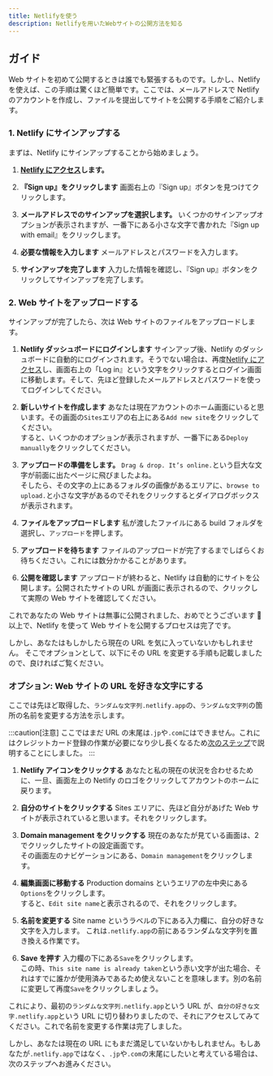 ```yaml
---
title: Netlifyを使う
description: Netlifyを用いたWebサイトの公開方法を知る
---
```


## ガイド

Web サイトを初めて公開するときは誰でも緊張するものです。しかし、Netlify を使えば、この手順は驚くほど簡単です。ここでは、メールアドレスで Netlify のアカウントを作成し、ファイルを提出してサイトを公開する手順をご紹介します。

### 1. Netlify にサインアップする

まずは、Netlify にサインアップすることから始めましょう。

1. **[Netlify にアクセス](https://www.netlify.com/)します。**

2. **『Sign up』をクリックします**
   画面右上の『Sign up』ボタンを見つけてクリックします。

3. **メールアドレスでのサインアップを選択します。**
   いくつかのサインアップオプションが表示されますが、一番下にある小さな文字で書かれた『Sign up with email』をクリックします。

4. **必要な情報を入力します**
   メールアドレスとパスワードを入力します。

5. **サインアップを完了します**
   入力した情報を確認し、『Sign up』ボタンをクリックしてサインアップを完了します。

### 2. Web サイトをアップロードする

サインアップが完了したら、次は Web サイトのファイルをアップロードします。

1. **Netlify ダッシュボードにログインします**
   サインアップ後、Netlify のダッシュボードに自動的にログインされます。そうでない場合は、再度[Netlify にアクセス](https://www.netlify.com/)し、画面右上の「Log in』という文字をクリックするとログイン画面に移動します。そして、先ほど登録したメールアドレスとパスワードを使ってログインしてください。

2. **新しいサイトを作成します**
   あなたは現在アカウントのホーム画面にいると思います。その画面の`Sites`エリアの右上にある`Add new site`をクリックしてください。<br />
   すると、いくつかのオプションが表示されますが、一番下にある`Deploy manually`をクリックしてください。

3. **アップロードの準備をします。**
   `Drag & drop. It’s online.`という巨大な文字が前面に出たページに飛びましたよね。<br />
   そしたら、その文字の上にあるフォルダの画像があるエリアに、`browse to upload.`と小さな文字があるのでそれをクリックするとダイアログボックスが表示されます。

4. **ファイルをアップロードします**
   私が渡したファイルにある build フォルダを選択し、`アップロード`を押します。

5. **アップロードを待ちます**
   ファイルのアップロードが完了するまでしばらくお待ちください。これには数分かかることがあります。

6. **公開を確認します**
   アップロードが終わると、Netlify は自動的にサイトを公開します。公開されたサイトの URL が画面に表示されるので、クリックして実際の Web サイトを確認してください。

これであなたの Web サイトは無事に公開されました、おめでとうございます 🎉<br />
以上で、Netlify を使って Web サイトを公開するプロセスは完了です。<br />

しかし、あなたはもしかしたら現在の URL を気に入っていないかもしれません。
そこでオプションとして、以下にその URL を変更する手順も記載しましたので、良ければご覧ください。

### オプション: Web サイトの URL を好きな文字にする

ここでは先ほど取得した、`ランダムな文字列.netlify.app`の、`ランダムな文字列`の箇所の名前を変更する方法を示します。

:::caution[注意]
ここではまだ URL の末尾は`.jp`や`.com`にはできません。これにはクレジットカード登録の作業が必要になり少し長くなるため[次のステップ](/guides/deploy/domain/)で説明することにしました。
:::

1. **Netlify アイコンをクリックする**
   あなたと私の現在の状況を合わせるために、一旦、画面左上の Netlify のロゴをクリックしてアカウントのホームに戻ります。

2. **自分のサイトをクリックする**
   Sites エリアに、先ほど自分があげた Web サイトが表示されていると思います。それをクリックします。

3. **Domain management をクリックする**
   現在のあなたが見ている画面は、2 でクリックしたサイトの設定画面です。<br />
   その画面左のナビゲーションにある、`Domain management`をクリックします。

4. **編集画面に移動する**
   Production domains というエリアの左中央にある`Options`をクリックします。<br />
   すると、`Edit site name`と表示されるので、それをクリックします。

5. **名前を変更する**
   Site name というラベルの下にある入力欄に、自分の好きな文字を入力します。
   これは`.netlify.app`の前にあるランダムな文字列を置き換える作業です。

6. **Save を押す**
   入力欄の下にある`Save`をクリックします。<br />
   この時、`This site name is already taken`という赤い文字が出た場合、それはすでに誰かが使用済みであるため使えないことを意味します。別の名前に変更して再度`Save`をクリックしましょう。

これにより、最初の`ランダムな文字列.netlify.app`という URL が、`自分の好きな文字.netlify.app`という URL に切り替わりましたので、それにアクセスしてみてください。これで名前を変更する作業は完了しました。

しかし、あなたは現在の URL にもまだ満足していないかもしれません。もしあなたが`.netlify.app`ではなく、`.jp`や`.com`の末尾にしたいと考えている場合は、次のステップへお進みください。
